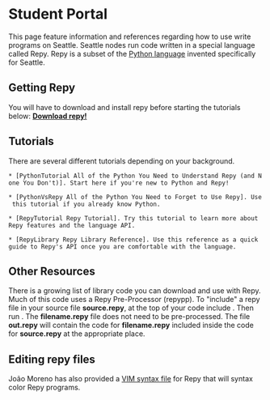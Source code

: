 = Student Portal =

This page feature information and references regarding how to use write programs on Seattle. Seattle nodes run code written in a special language called Repy. Repy is a subset of the [http://www.python.org/ Python language] invented specifically for Seattle.  

== Getting Repy ==

You will have to download and install repy before starting the tutorials below: '''[https://seattle.cs.washington.edu/geni/download/flibble/ Download repy!]'''

== Tutorials ==

There are several different tutorials depending on your background. 

 * [PythonTutorial All of the Python You Need to Understand Repy (and None You Don't)]. Start here if you're new to Python and Repy!

 * [PythonVsRepy All of the Python You Need to Forget to Use Repy]. Use this tutorial if you already know Python.

 * [RepyTutorial Repy Tutorial]. Try this tutorial to learn more about Repy features and the language API.

 * [RepyLibrary Repy Library Reference]. Use this reference as a quick guide to Repy's API once you are comfortable with the language.

== Other Resources ==

There is a growing list of library code you can download and use with Repy. Much of this code uses a Repy Pre-Processor (repypp).  To "include" a repy file in your source file '''source.repy''', at the top of your code include {{{include filename.repy}}}.   Then run {{{python repypp.py source.repy out.repy}}}.   The '''filename.repy''' file does not need to be pre-processed. The file '''out.repy''' will contain the code for '''filename.repy''' included inside the code for '''source.repy''' at the appropriate place.

== Editing repy files ==

João Moreno has also provided a [http://www.vim.org/scripts/script.php?script_id=2546 VIM syntax file] for Repy that will syntax color Repy programs.